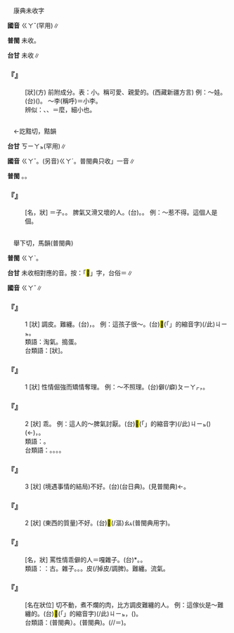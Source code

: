 
=={{ruby|<mark>&#xf9c4f;</mark>|ㄍㄚˇ}}==

　康典未收字

'''國音''' <rt>ㄍㄚˇ</rt>(罕用)∥

'''普閩''' 未收。

'''台甘''' 未收∥

    

==='''『{{ruby|<mark>&#xf9c4f;</mark>|ㄍㄚˇ}}』'''===
: [狀](方) 前附成分。表：小。稱可愛、親愛的。(西藏新疆方言) 例：～娃。(台){{ruby|幼|ㄧㄨ˪}}({{ruby|細|ㄙㄨㆤ˪}}{{ruby|/|ㄙㆤ˪}}{{ruby|漢|ㄏㄢ˪}}){{ruby|嬰|ㆪ}}{{ruby|仔|ㄚ}}。 ～李(稱呼)＝小李。
:辨似：{{ruby|<mark>&#xf9c50;</mark>|ㄍㄚˊ}}、{{ruby|<mark>&#xf9c4f;</mark>|ㄍㄚˇ}}、{{ruby|<mark>&#xf947b;</mark>|ㄇㄛˇ}}＝麼，細小也。
:
    

=={{ruby|嘎|ㄍㄚˇ}}==

　←訖黠切，黠韻{{ruby|＝|ㄍㄚ}}

'''台甘''' <rt>ㄎㄧㄚㆵ</rt>(罕用)∥

'''國音''' <rt>ㄍㄚˇ</rt>。(另音)<rt>ㄍㄚˊ</rt>{{ruby|。|ㄍㄚ}}。普閩典只收{{ruby|「|ㄍㄚ}}」一音∥

'''普閩''' {{ruby|(文)|ㄍㄚㆵ}}。{{ruby|(白)|ㄍㄚㆷ}}。

    

==='''『{{ruby|嘎|ㄍㄚˇ}}{{ruby|子|·ㄗˇ}}』'''===
: [名，狀] ＝{{ruby|<mark>&#xffb73;</mark>|ㄍㄚˇ}}子。{{ruby|嘎|ㄍㄚˇ}}{{ruby|雜|ㄗㄚˊ}}{{ruby|子|·ㄗˇ}}。 脾氣又滑又壞的人。(台){{ruby|鱸|ㄌㆦˊ}}{{ruby|鰻|ㄇㄨㄚˊ}}。{{ruby|孽|ㆣㄧㄚㆵ ͘}}{{ruby|精|ㄒㄧㄠˊ}}{{ruby|<mark>&#xffb51;</mark>|ㆣㄧㄣˋ}}{{ruby|仔|ㄚ}}。 例：～惹不得。這個人是個{{ruby|嘎|ㄍㄚˇ}}{{ruby|雜|ㄗㄚˊ}}{{ruby|子|·ㄗˇ}}。
    

=={{ruby|<mark>&#xffb73;</mark>|ㄍㄚˇ}}==

　舉下切，馬韻(普閩典)

'''普閩''' <rt>ㄍㄚˋ</rt>。

'''台甘''' 未收相對應的音。按：「<mark>&#xffb73;</mark>」字，台俗＝{{ruby|<mark>&#xffb72;</mark>|ㄌㄢ˫}}∥

'''國音''' <rt>ㄍㄚˇ</rt>∥

    

==='''『{{ruby|<mark>&#xffb73;</mark>|ㄍㄚˇ}}』'''===
:1  [狀] 調皮。難纏。(台){{ruby|作|ㄗㆦㆶ}}{{ruby|孽|ㆣㄧㄚㆵ ͘}}，{{ruby|歹|ㄆㄞˋ}}{{ruby|/|ㄆㆮˋ}}{{ruby|剃|ㄊㄧ˪}}{{ruby|頭|ㄊㄠˊ}}。 例：這孩子很～。(台)<mark>&#xffb50;</mark>(「{{ruby|此|ㄐㄧˋ}}{{ruby|一|ㄐㄧㆵ ͘}}」的縮音字)(/此)<rt>ㄐㄧㆵ</rt>{{ruby|個|ㆤˊ}}{{ruby|→|ㄌㆤˊ}}{{ruby|<mark>&#xffb51;</mark>|ㆣㄧㄣˋ}}{{ruby|仔|ㄚ}}{{ruby|真|ㄐㄧㄣ}}{{ruby|作|ㄗㆦㆶ}}{{ruby|孽|ㆣㄧㄚㆵ ͘}}。
:類語：淘氣。搗蛋。
:
:台類語：{{ruby|手|ㄑㄧㄨˋ}}{{ruby|銃|ㄑㄧㄥ˪}}[狀]。
:
    

==='''『{{ruby|<mark>&#xffb73;</mark>|ㄍㄚˇ}}{{ruby|古|ㄍㄨˇ}}』'''===
:1  [狀] 性情倔強而矯情奪理。 例：～不照理。(台){{ruby|乖|ㄍㄨㄞ˫}}僻(/癖)<rt>ㄆㄧㄚㆷ</rt>{{ruby|性|ㄒㄧㄥ˪}}{{ruby|情|ㄐㄧㄥˊ}}{{ruby|躗|ㄍㄨㄞ˫}}{{ruby|咼|ㄍㄜ}}，{{ruby|無|ㆠㄜˊ}}{{ruby|照|ㄐㄧㄠ˪}}{{ruby|理|ㄌㄧˋ}}{{ruby|氣|ㄎㄧ˪}}。
    

==='''『{{ruby|<mark>&#xffb73;</mark>|ㄍㄚˇ}}』'''===
:2  [狀] 乖{{ruby|僻|ㄆㄧˋ}}。 例：這人的～脾氣討厭。(台)<mark>&#xffb50;</mark>(「{{ruby|此|ㄐㄧˋ}}{{ruby|一|ㄐㄧㆵ ͘}}」的縮音字)(/此)<rt>ㄐㄧㆵ</rt>{{ruby|個|ㆤˊ}}{{ruby|人|ㄌㄤˊ}}({{ruby|丌|ㆤ}}){{ruby|鼻|ㄆㆪ˫}}(←{{ruby|脾|ㄅㄧˊ}}){{ruby|氣|ㄎㄧ˪}}{{ruby|真|ㄐㄧㄣ}}{{ruby|<mark>&#xffcda;</mark>|ㆠㄞˋ}}，{{ruby|<mark>&#xffb5d;</mark>|ㆣㆤˊ}}{{ruby|人|·ㄌㄤˊ}}。
:類語：{{ruby|<mark>&#xffb73;</mark>|ㄍㄚˇ}}{{ruby|古|·ㄍㄨ}}。
:
:台類語：{{ruby|乖|ㄍㄨㄞ˫}}。{{ruby|狡|ㄍㄠˋ}}{{ruby|獪|ㄍㄨㄞ˪}}。{{ruby|偏|ㄆㄧㄢ}}{{ruby|僵|ㄍㄧㆲ˫}}。{{ruby|<mark>&#xffc54;</mark>|ㄍㄤ˪}}。
:
    

==='''『{{ruby|<mark>&#xffb73;</mark>|ㄍㄚˇ}}{{ruby|古|ㄍㄨˇ}}』'''===
:3  [狀] (境遇事情的結局)不好。(台){{ruby|露|ㄌㆦ˫}}{{ruby|渣|ㄗㆤ}}(台日典)。{{ruby|陋|ㄌㆦ˫}}{{ruby|絕|ㄗㆤㆷ ͘}}(見普閩典)←{{ruby|邏|ㄌㄜ˫}}{{ruby|齋|ㄗㆤ}}。
    

==='''『{{ruby|<mark>&#xffb73;</mark>|ㄍㄚˇ}}{{ruby|古|ㄍㄨˇ}}』'''===
:2  [狀] (東西的質量)不好。(台)<mark>&#xffbd2;</mark>(/漚)<rt>ㄠ˪</rt>(普閩典用字)。
    

==='''『{{ruby|<mark>&#xffb73;</mark>|ㄍㄚˇ}}{{ruby|雜|ㄗㄚˊ}}{{ruby|子|·ㄗˇ}}』'''===
: [名，狀] 罵性情乖僻的人＝嘎雜子。(台){{ruby|作|ㄗㆦㆶ}}{{ruby|孽|ㆣㄧㄚㆵ}}{{ruby|<mark>&#xffc7d;</mark>|ㄒㄧㄠˊ}}*{{ruby|丌|ㆤ}}。{{ruby|鱸|ㄌㆦˊ}}{{ruby|鰻|ㄇㄨㄚˊ}}{{ruby|<mark>&#xffdc4;</mark>|ㄘㄨㆩ˫}}。
:類語：{{ruby|<mark>&#xffb73;</mark>|ㄍㄚˇ}}：{{ruby|<mark>&#xffb73;</mark>|ㄍㄚˇ}}古。{{ruby|<mark>&#xffb73;</mark>|ㄍㄚˇ}}雜子。{{ruby|倔|ㄐㄩㄝˊ}}{{ruby|僵|ㄐㄧㄤˋ}}。{{ruby|乖|ㄍㄨㄞ}}{{ruby|僻|ㄆㄧˋ}}。{{ruby|調|ㄉㄧㄠˋ}}{{ruby|/|ㄊㄧㄠˊ}}皮(/掉皮/調脾)。難纏。{{ruby|溜|ㄌㄧㄡ}}{{ruby|哩|ㄌㄧ}}流氣。
:
    

==='''『{{ruby|<mark>&#xffb73;</mark>|ㄍㄚˇ}}{{ruby|啦|ㄌㄚ}}{{ruby|肉|ㄖㄡˋ}}』'''===
: [名在狀位] 切不動，煮不爛的肉，比方調皮難纏的人。 例：這傢伙是～難纏的。(台)<mark>&#xffb50;</mark>(「{{ruby|此|ㄐㄧˋ}}{{ruby|一|ㄐㄧㆵ ͘}}」的縮音字)(/此)<rt>ㄐㄧㆵ</rt>{{ruby|個|ㆤˊ}}{{ruby|人|ㄌㄤˊ}}{{ruby|是|ㄒㄧ˫}}{{ruby|韌|ㄌㄨㄣ˫}}{{ruby|皮|ㄆㄨㆤˊ}}{{ruby|/|ㄆㆤˊ}}{{ruby|五|ㆣㆦ˫}}{{ruby|仔|ㄚ}}，({{ruby|真|ㄐㄧㄣ}}{{ruby|硬|ㄫㄧ˫}}{{ruby|/|ㄫㆤ˫}}{{ruby|斗|ㄉㄠˋ}}){{ruby|歹|ㄆㆮˋ}}{{ruby|剃|ㄊㄧ˪}}{{ruby|頭|ㄊㄠˊ}}。
:台類語：{{ruby|躗|ㄍㄨㄞ˫}}{{ruby|咼|ㄍㄜ}}(普閩典）。{{ruby|漚|ㄠ˪}}(普閩典)。{{ruby|<mark>&#xffbd2;</mark>|ㄠ˪}}(/{{ruby|陋|ㄌㆦ˫}}{{ruby|絕|ㄗㆤㆷ ͘}}/{{ruby|陋|ㄌㆦ˫}}{{ruby|<mark>&#xf90fb;</mark>|ㄗㆤㆷ ͘}}＝{{ruby|陋|ㄌㆦ˫}}{{ruby|災|ㄗㄞ}}{{ruby|/|ㄗㆤ}})。
:
    
